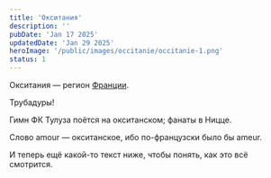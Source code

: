 ```yaml
---
title: 'Окситания'
description: ''
pubDate: 'Jan 17 2025'
updatedDate: 'Jan 29 2025'
heroImage: '/public/images/occitanie/occitanie-1.png'
status: 1
---
```


Окситания — регион [Франции](/blog/france).

Трубадуры!

Гимн ФК Тулуза поётся на окситанском; фанаты в Ницце.

Слово amour — окситанское, ибо по-французски было бы ameur.

<BasicImage framed src="/images/occitanie/occitanie-2.jpg" showalt alt="Юг Франции" />

И теперь ещё какой-то текст ниже, чтобы понять, как это всё смотрится.